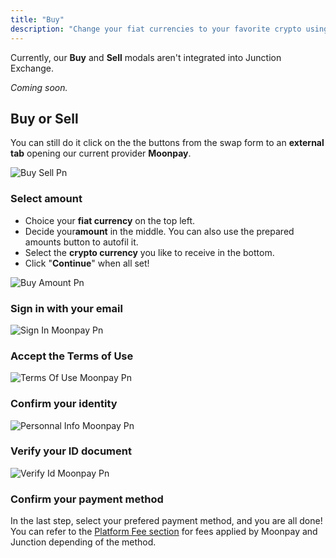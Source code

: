 ```yaml
---
title: "Buy"
description: "Change your fiat currencies to your favorite crypto using either a card, bank account, google/apple pay and more"
---
```


Currently, our **Buy** and **Sell** modals aren't integrated into Junction Exchange.

_Coming soon._

## Buy or Sell

You can still do it click on the the buttons from the swap form to an **external tab** opening our current provider **Moonpay**.

![Buy Sell Pn](/images/buy-sell.png)

### Select amount

- Choice your **fiat currency** on the top left.
- Decide your**amount**  in the middle. You can also use the prepared amounts button to autofil it.
- Select the **crypto currency** you like to receive in the bottom.
- Click "**Continue**" when all set\!

![Buy Amount Pn](/images/buy-amount.png)

### Sign in with your email

![Sign In Moonpay Pn](/images/sign-in-moonpay.png)

### Accept the Terms of Use

![Terms Of Use Moonpay Pn](/images/terms-of-use-moonpay.png)

### Confirm your identity

![Personnal Info Moonpay Pn](/images/personnal-info-moonpay.png)

### Verify your ID document

![Verify Id Moonpay Pn](/images/verify-id-moonpay.png)

### Confirm your payment method

In the last step, select your prefered payment method, and you are all done\!\
You can refer to the [Platform Fee section](/junction-exchange/platform-fee) for fees applied by Moonpay and Junction depending of the method.